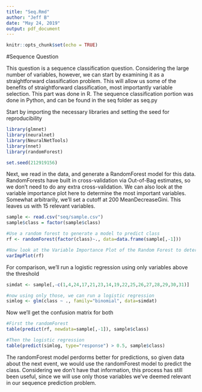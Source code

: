 ```yaml
---
title: "Seq.Rmd"
author: "Jeff B"
date: "May 24, 2019"
output: pdf_document
---
```


```r
knitr::opts_chunk$set(echo = TRUE)
```

#Sequence Question

This question is a sequence classification question. Considering the large number of variables, however, we can start by examining it as a straightforward classification problem. This will allow us some of the benefits of straightforward classification, most importantly variable selection. This part was done in R.
The sequence classification portion was done in Python, and can be found in the seq folder as seq.py

Start by importing the necessary libraries and setting the seed for reproducibility
```r
library(glmnet)
library(neuralnet)
library(NeuralNetTools)
library(nnet)
library(randomForest)

set.seed(212919156)
```



Next, we read in the data, and generate a RandomForest model for this data. RandomForests have built in cross-validation via Out-of-Bag estimates, so we don't need to do any extra cross-validation. We can also look at the variable importance plot here to determine the most important variables. Somewhat arbitrarily, we'll set a cutoff at 200 MeanDecreaseGini. This leaves us with 15 relevant variables.
```r
sample <- read.csv("seq/sample.csv")
sample$class = factor(sample$class)

#Use a random forest to generate a model to predict class
rf <- randomForest(factor(class)~., data=data.frame(sample[,-1]))

#Now look at the Variable Importance Plot of the Random Forest to determine relevant variables to the model
varImpPlot(rf)
```

For comparison, we'll run a logistic regression using only variables above the threshold

```r
simdat <- sample[,-c(1,4,24,17,21,23,14,19,22,25,26,27,28,29,30,31)]

#now using only those, we can run a logistic regression
simlog <- glm(class ~ ., family="binomial", data=simdat)
```

Now we'll get the confusion matrix for both
```r
#First the randomForest
table(predict(rf, newdata=sample[,-1]), sample$class)

#Then the logistic regression
table(predict(simlog, type="response") > 0.5, sample$class)
```

The randomForest model perdorms better for predictions, so given data about the next event, we would use the randomForest model to predict the class. 
Considering we don't have that information, this process has still been useful, since we will use only those variables we've deemed relevant in our sequence prediction problem. 